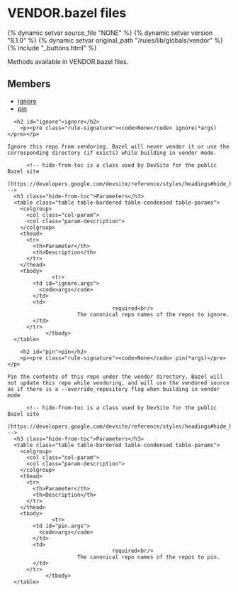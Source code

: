 <html devsite>
<head>
  <meta name="project_path" value="/_project.yaml">
  <meta name="book_path" value="/versions/8.1.0/_book.yaml">
</head>
<body>

<h1 class="page-title" id="modules.vendor">VENDOR.bazel files</h1>

{% dynamic setvar source_file "NONE" %}
{% dynamic setvar version "8.1.0" %}
{% dynamic setvar original_path "/rules/lib/globals/vendor" %}
{% include "_buttons.html" %}
<!-- {% raw %} -->

Methods available in VENDOR.bazel files.

<h2>Members</h2>
<ul>
    <li>
    <a href="#ignore">ignore</a>
  </li>
      <li>
    <a href="#pin">pin</a>
  </li>
  </ul>

      <h2 id="ignore">ignore</h2>
        <p><pre class="rule-signature"><code>None</code> ignore(*args)</pre></p>

    Ignore this repo from vendoring. Bazel will never vendor it or use the corresponding directory (if exists) while building in vendor mode.

          <!-- hide-from-toc is a class used by DevSite for the public Bazel site
      (https://developers.google.com/devsite/reference/styles/headings#hide_headings_from_the_toc) -->
      <h3 class="hide-from-toc">Parameters</h3>
      <table class="table table-bordered table-condensed table-params">
        <colgroup>
          <col class="col-param">
          <col class="param-description">
        </colgroup>
        <thead>
          <tr>
            <th>Parameter</th>
            <th>Description</th>
          </tr>
        </thead>
        <tbody>
                  <tr>
            <td id="ignore.args">
              <code>args</code>
            </td>
            <td>
                                     required<br/>
                          The canonical repo names of the repos to ignore.
            </td>
          </tr>
                </tbody>
      </table>

        <h2 id="pin">pin</h2>
        <p><pre class="rule-signature"><code>None</code> pin(*args)</pre></p>

    Pin the contents of this repo under the vendor directory. Bazel will not update this repo while vendoring, and will use the vendored source as if there is a --override_repository flag when building in vendor mode

          <!-- hide-from-toc is a class used by DevSite for the public Bazel site
      (https://developers.google.com/devsite/reference/styles/headings#hide_headings_from_the_toc) -->
      <h3 class="hide-from-toc">Parameters</h3>
      <table class="table table-bordered table-condensed table-params">
        <colgroup>
          <col class="col-param">
          <col class="param-description">
        </colgroup>
        <thead>
          <tr>
            <th>Parameter</th>
            <th>Description</th>
          </tr>
        </thead>
        <tbody>
                  <tr>
            <td id="pin.args">
              <code>args</code>
            </td>
            <td>
                                     required<br/>
                          The canonical repo names of the repos to pin.
            </td>
          </tr>
                </tbody>
      </table>


</body>
</html>

<!-- {% endraw %} -->
